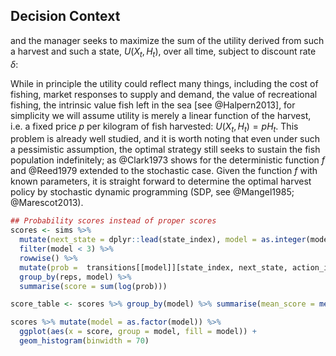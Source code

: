 


## Decision Context

and the manager seeks to maximize the sum of the utility derived from such a harvest and such a state, $U(X_t,H_t)$, over all time, subject to discount rate $\delta$:

\begin{equation}
\sum_{t=0}^{t=\infty} U(X_t, H_t) \delta^t
\end{equation}

While in principle the utility could reflect many things, including the cost of fishing, market responses to supply and demand, the value of recreational fishing, the intrinsic value fish left in the sea [see @Halpern2013], for simplicity we will assume utility is merely a linear function of the harvest, i.e. a fixed price $p$ per kilogram of fish harvested: $U(X_t, H_t) = p H_t$. This problem is already well studied, and it is worth noting that even under such a pessimistic assumption, the optimal strategy still seeks to sustain the fish population indefinitely; as @Clark1973 shows for the deterministic function $f$ and @Reed1979 extended to the stochastic case. Given the function $f$ with known parameters, it is straight forward to determine the optimal harvest policy by stochastic dynamic programming (SDP, see @Mangel1985; @Marescot2013).  



```r
## Probability scores instead of proper scores
scores <- sims %>%
  mutate(next_state = dplyr::lead(state_index), model = as.integer(model)) %>%
  filter(model < 3) %>%
  rowwise() %>%
  mutate(prob =  transitions[[model]][state_index, next_state, action_index] ) %>% 
  group_by(reps, model) %>%
  summarise(score = sum(log(prob))) 

score_table <- scores %>% group_by(model) %>% summarise(mean_score = mean(score))

scores %>% mutate(model = as.factor(model)) %>% 
  ggplot(aes(x = score, group = model, fill = model)) +
  geom_histogram(binwidth = 70)

```